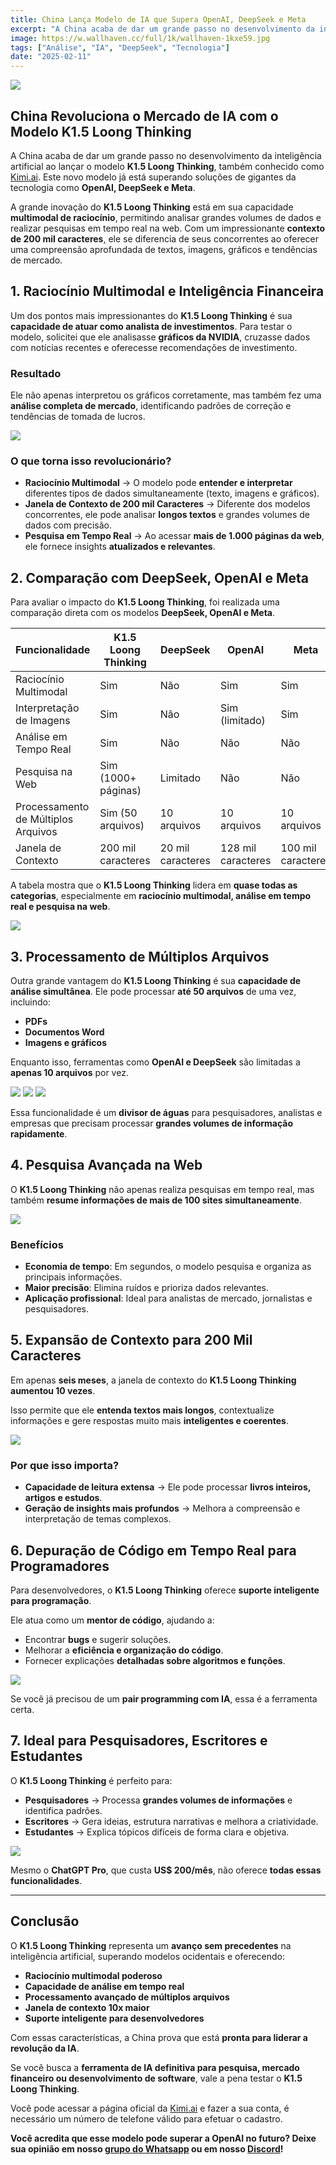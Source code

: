 ```yaml
---
title: China Lança Modelo de IA que Supera OpenAI, DeepSeek e Meta
excerpt: "A China acaba de dar um grande passo no desenvolvimento da inteligência artificial ao lançar o modelo K1.5 Loong Thinking. Este novo modelo já ..."
image: https://w.wallhaven.cc/full/1k/wallhaven-1kxe59.jpg
tags: ["Análise", "IA", "DeepSeek", "Tecnologia"]
date: "2025-02-11"
---
```


![](https://w.wallhaven.cc/full/1k/wallhaven-1kxe59.jpg)

## China Revoluciona o Mercado de IA com o Modelo K1.5 Loong Thinking

A China acaba de dar um grande passo no desenvolvimento da inteligência artificial ao lançar o modelo **K1.5 Loong Thinking**, também conhecido como [Kimi.ai](https://kimi.ai/). Este novo modelo já está superando soluções de gigantes da tecnologia como **OpenAI, DeepSeek e Meta**.

A grande inovação do **K1.5 Loong Thinking** está em sua capacidade **multimodal de raciocínio**, permitindo analisar grandes volumes de dados e realizar pesquisas em tempo real na web. Com um impressionante **contexto de 200 mil caracteres**, ele se diferencia de seus concorrentes ao oferecer uma compreensão aprofundada de textos, imagens, gráficos e tendências de mercado.

## 1. Raciocínio Multimodal e Inteligência Financeira

Um dos pontos mais impressionantes do **K1.5 Loong Thinking** é sua **capacidade de atuar como analista de investimentos**. Para testar o modelo, solicitei que ele analisasse **gráficos da NVIDIA**, cruzasse dados com notícias recentes e oferecesse recomendações de investimento.

### Resultado

Ele não apenas interpretou os gráficos corretamente, mas também fez uma **análise completa de mercado**, identificando padrões de correção e tendências de tomada de lucros.

![](https://yagasaki.vercel.app/articles/china-1.gif)

### O que torna isso revolucionário?

- **Raciocínio Multimodal** → O modelo pode **entender e interpretar** diferentes tipos de dados simultaneamente (texto, imagens e gráficos).
- **Janela de Contexto de 200 mil Caracteres** → Diferente dos modelos concorrentes, ele pode analisar **longos textos** e grandes volumes de dados com precisão.
- **Pesquisa em Tempo Real** → Ao acessar **mais de 1.000 páginas da web**, ele fornece insights **atualizados e relevantes**.

## 2. Comparação com DeepSeek, OpenAI e Meta

Para avaliar o impacto do **K1.5 Loong Thinking**, foi realizada uma comparação direta com os modelos **DeepSeek, OpenAI e Meta**.

| Funcionalidade         | K1.5 Loong Thinking | DeepSeek | OpenAI | Meta |
|------------------------|--------------------|----------|--------|------|
| Raciocínio Multimodal  | Sim | Não | Sim | Sim |
| Interpretação de Imagens | Sim | Não | Sim (limitado) | Sim |
| Análise em Tempo Real  | Sim | Não | Não | Não |
| Pesquisa na Web | Sim (1000+ páginas) | Limitado | Não | Não |
| Processamento de Múltiplos Arquivos | Sim (50 arquivos) | 10 arquivos | 10 arquivos | 10 arquivos |
| Janela de Contexto | 200 mil caracteres | 20 mil caracteres | 128 mil caracteres | 100 mil caracteres |

A tabela mostra que o **K1.5 Loong Thinking** lidera em **quase todas as categorias**, especialmente em **raciocínio multimodal, análise em tempo real e pesquisa na web**.

![](https://yagasaki.vercel.app/articles/china-2.gif)

## 3. Processamento de Múltiplos Arquivos

Outra grande vantagem do **K1.5 Loong Thinking** é sua **capacidade de análise simultânea**. Ele pode processar **até 50 arquivos** de uma vez, incluindo:

- **PDFs**
- **Documentos Word**
- **Imagens e gráficos**

Enquanto isso, ferramentas como **OpenAI e DeepSeek** são limitadas a **apenas 10 arquivos** por vez.

![](https://pbs.twimg.com/media/Gja9SAyakAA2CMe?format=jpg&name=large)
![](https://pbs.twimg.com/media/Gja9SMmawAA2hhv?format=jpg&name=large)
![](https://pbs.twimg.com/media/Gja9SYha0AAwdoK?format=jpg&name=medium)

Essa funcionalidade é um **divisor de águas** para pesquisadores, analistas e empresas que precisam processar **grandes volumes de informação rapidamente**.

## 4. Pesquisa Avançada na Web

O **K1.5 Loong Thinking** não apenas realiza pesquisas em tempo real, mas também **resume informações de mais de 100 sites simultaneamente**.

![](https://yagasaki.vercel.app/articles/china-3.gif)

### Benefícios

- **Economia de tempo**: Em segundos, o modelo pesquisa e organiza as principais informações.
- **Maior precisão**: Elimina ruídos e prioriza dados relevantes.
- **Aplicação profissional**: Ideal para analistas de mercado, jornalistas e pesquisadores.

## 5. Expansão de Contexto para 200 Mil Caracteres

Em apenas **seis meses**, a janela de contexto do **K1.5 Loong Thinking** **aumentou 10 vezes**.

Isso permite que ele **entenda textos mais longos**, contextualize informações e gere respostas muito mais **inteligentes e coerentes**.

![](https://pbs.twimg.com/media/Gja9VkZaEAA9gfV?format=png&name=4096x4096)

### Por que isso importa?

- **Capacidade de leitura extensa** → Ele pode processar **livros inteiros, artigos e estudos**.
- **Geração de insights mais profundos** → Melhora a compreensão e interpretação de temas complexos.

## 6. Depuração de Código em Tempo Real para Programadores

Para desenvolvedores, o **K1.5 Loong Thinking** oferece **suporte inteligente para programação**.

Ele atua como um **mentor de código**, ajudando a:

- Encontrar **bugs** e sugerir soluções.
- Melhorar a **eficiência e organização do código**.
- Fornecer explicações **detalhadas sobre algoritmos e funções**.

![](https://yagasaki.vercel.app/articles/china-4.gif)

Se você já precisou de um **pair programming com IA**, essa é a ferramenta certa.

## 7. Ideal para Pesquisadores, Escritores e Estudantes

O **K1.5 Loong Thinking** é perfeito para:

- **Pesquisadores** → Processa **grandes volumes de informações** e identifica padrões.
- **Escritores** → Gera ideias, estrutura narrativas e melhora a criatividade.
- **Estudantes** → Explica tópicos difíceis de forma clara e objetiva.

![](https://yagasaki.vercel.app/articles/china-5.gif)

Mesmo o **ChatGPT Pro**, que custa **US$ 200/mês**, não oferece **todas essas funcionalidades**.

---

## Conclusão

O **K1.5 Loong Thinking** representa um **avanço sem precedentes** na inteligência artificial, superando modelos ocidentais e oferecendo:

- **Raciocínio multimodal poderoso**
- **Capacidade de análise em tempo real**
- **Processamento avançado de múltiplos arquivos**
- **Janela de contexto 10x maior**
- **Suporte inteligente para desenvolvedores**

Com essas características, a China prova que está **pronta para liderar a revolução da IA**.

Se você busca a **ferramenta de IA definitiva para pesquisa, mercado financeiro ou desenvolvimento de software**, vale a pena testar o **K1.5 Loong Thinking**.

Você pode acessar a página oficial da [Kimi.ai](https://kimi.ai/) e fazer a sua conta, é necessário um número de telefone válido para efetuar o cadastro.

**Você acredita que esse modelo pode superar a OpenAI no futuro? Deixe sua opinião em nosso [grupo do Whatsapp](https://chat.whatsapp.com/ESgYKVgH8KZ5U5lHLvv8j0) ou em nosso [Discord](https://discord.gg/jhSepmE7nN)!**
